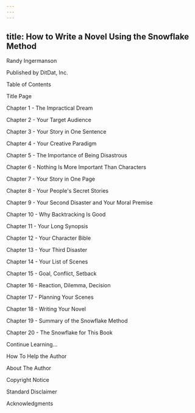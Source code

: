 ```yaml
---
---
---
```

title: How to Write a Novel Using the Snowflake Method
---







Randy Ingermanson





Published by DitDat, Inc.





Table of Contents





Title Page

Chapter 1 - The Impractical Dream

Chapter 2 - Your Target Audience

Chapter 3 - Your Story in One Sentence

Chapter 4 - Your Creative Paradigm

Chapter 5 - The Importance of Being Disastrous

Chapter 6 - Nothing Is More Important Than Characters

Chapter 7 - Your Story in One Page

Chapter 8 - Your People's Secret Stories

Chapter 9 - Your Second Disaster and Your Moral Premise

Chapter 10 - Why Backtracking Is Good

Chapter 11 - Your Long Synopsis

Chapter 12 - Your Character Bible

Chapter 13 - Your Third Disaster

Chapter 14 - Your List of Scenes

Chapter 15 - Goal, Conflict, Setback

Chapter 16 - Reaction, Dilemma, Decision

Chapter 17 - Planning Your Scenes

Chapter 18 - Writing Your Novel

Chapter 19 - Summary of the Snowflake Method

Chapter 20 - The Snowflake for This Book

Continue Learning...

How To Help the Author

About The Author

Copyright Notice

Standard Disclaimer

Acknowledgments

